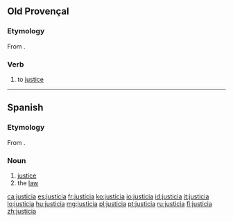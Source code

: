 ==Old Provençal==

===Etymology===
From {{etyl|la|pro}} {{term|iustitia|iūstitia|justice|lang=la}}.

===Verb===
{{pro-noun|f|-}}

# to [[justice]]

----

==Spanish==

===Etymology===
From {{etyl|la|es}} {{term|iustitia|iūstitia|justice|lang=la}}.

===Noun===
{{es-noun|f|-}}

# [[justice]]
# the [[law]]

[[ca:justicia]]
[[es:justicia]]
[[fr:justicia]]
[[ko:justicia]]
[[io:justicia]]
[[id:justicia]]
[[it:justicia]]
[[lo:justicia]]
[[hu:justicia]]
[[mg:justicia]]
[[pl:justicia]]
[[pt:justicia]]
[[ru:justicia]]
[[fi:justicia]]
[[zh:justicia]]